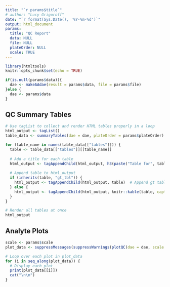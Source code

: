 ```yaml
---
title: "`r params$title`"
# author: "Lucy Grigoroff"
date: "`r format(Sys.Date(), '%Y-%m-%d')`" 
output: html_document
params: 
  title: "QC Report"
  data: NULL
  file: NULL
  plateOrder: NULL
  scale: TRUE
---
```


```r
library(htmltools)
knitr::opts_chunk$set(echo = TRUE)

if(is.null(params$data)){
  dae <- makeAAdae(result = params$data, file = params$file)
}else {
  dae <- params$data
}

```

## QC Summary Tables 
```r

# Use tagList to collect and render HTML tables properly in a loop
html_output <- tagList()
table_data <- summaryTables(dae = dae, plateOrder = params$plateOrder)

for (table_name in names(table_data[["tables"]])) {
  table <- table_data[["tables"]][[table_name]]
  
  # Add a title for each table
  html_output <- tagAppendChild(html_output, h3(paste("Table for", table_name)))
  
  # Append table to html_output
  if (inherits(table, "gt_tbl")) {
    html_output <- tagAppendChild(html_output, table)  # Append gt table
  } else {
    html_output <- tagAppendChild(html_output, knitr::kable(table, caption = paste("Table for", table_name), format = "html"))
  }
}

# Render all tables at once
html_output
```

## Analyte Plots

```r
scale <- params$scale
plot_data <- suppressMessages(suppressWarnings(plotQC(dae = dae, scale = params$scale, plateOrder = params$plateOrder)))

# Loop over each plot in plot_data
for (i in seq_along(plot_data)) {
  # Display each plot
  print(plot_data[[i]])
  cat("\n\n")
}
```
